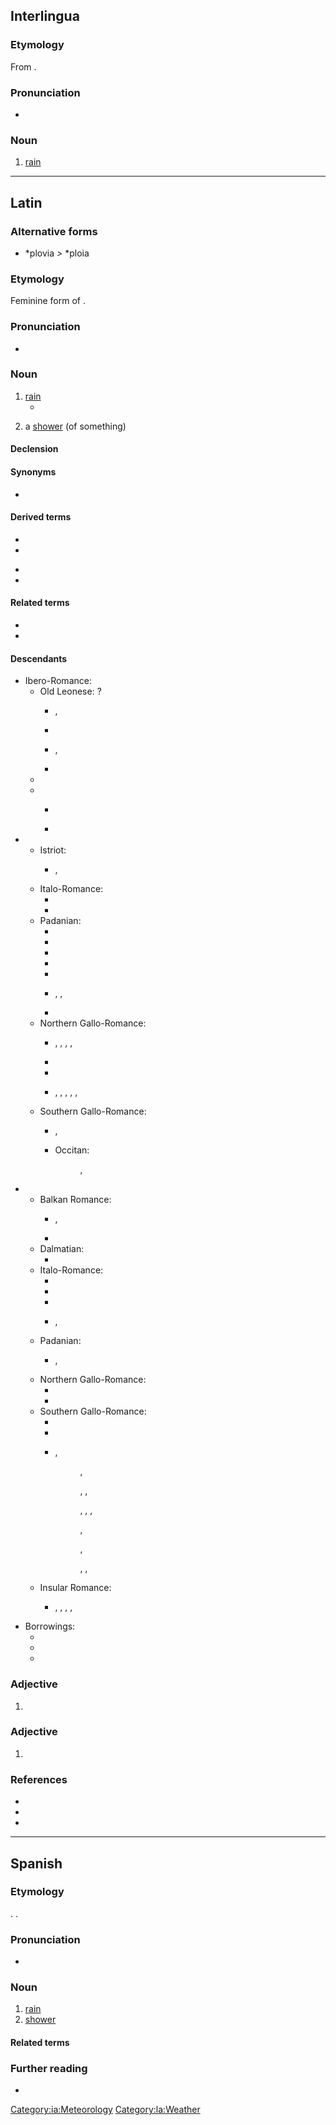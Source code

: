 ==Interlingua==

===Etymology===
From {{der|ia|la|pluvia||rain}}.

===Pronunciation===
* {{IPA|ia|/ˈpluvja/}}

===Noun===
{{ia-noun|s}}

# [[rain]]

[[Category:ia:Meteorology]]

----

==Latin==

===Alternative forms===
* *plovia ''>'' *ploia {{q|Vulgar Latin}}

===Etymology===
Feminine form of {{m|la|pluvius}}.

===Pronunciation===
* {{la-IPA|pluvia}}

===Noun===
{{la-noun|pluvia<1>}}

# [[rain]]
#* {{Q|la|Lucretius|De rerum natura|6|671|quote=tempestātēs '''pluviae'''|trans=tempests of rain}}
# {{qualifier|later}} a [[shower]] (of something)

====Declension====
{{la-ndecl|pluvia<1>}}

====Synonyms====
* {{l|la|imber}}

====Derived terms====
{{top2}}
* {{l|la|pluviālis}}
* {{l|la|pluviāticus}}
{{mid2}}
* {{l|la|pluviātilis}}
* {{l|la|pluviōsus}}
{{bottom}}

====Related terms====
* {{l|la|pluvius}}
* {{l|la|pluit}}

====Descendants====
{{top2}}
* Ibero-Romance:
** Old Leonese: ?
*** {{desc|ast|lluvia}}, {{l|ast|chuvia}}
*** {{desc|ext|lluvia}}
*** {{desc|roa-leo|lluvia}}, {{l|roa-leo|chuvia}}
*** {{desc|mwl|chuba}}
** {{desctree|roa-opt|chuvia}}
** {{desc|osp|lluvia}}
*** {{desc|lad|luvya}} {{qualifier|Latin spelling}}
*** {{desc|es|lluvia}}
* {{desc|VL.|*plovia|der=1}}
** Istriot:
*** {{l|ist|piova}}, {{l|ist|peiòva}}
** Italo-Romance:
*** {{desc|it|piova}}
*** {{desc|scn|chiova}}
** Padanian:
*** {{desc|egl|piôva}}
*** {{desc|lld|pievia}}
*** {{desc|lij|cieûvia}}
*** {{desc|lmo|piöva}}
*** {{desc|pms|pieuva}}
*** {{desc|rm|plievgia}}, {{l|rm|plievia}}, {{l|rm|plövgia}}
*** {{desc|vec|pióva}}
** Northern Gallo-Romance:
*** {{desc|frp|pllove}}, {{l|frp|ploive}}, {{l|frp|pleivi}}, {{l|frp|plleve}}, {{l|frp|plevia}}
*** {{desc|roa-lor|pllóv}}
*** {{desc|pcd|pleuv}}
*** {{desc|wa|plaiv}}, {{l|wa|ploiv}}, {{l|wa|pleuv}}, {{l|wa|plleuv}}, {{l|wa|plev}}, {{l|frp|plouve}}
** Southern Gallo-Romance:
*** {{desc|an|plevia}} {{desc|an|plevida|der=1|nolb=1}}, {{l|an|plevita}}
*** Occitan:
***: {{desc|oc-auv|plhuèva}}, {{l|oc|pluèva}}
***: {{desc|oc-viv|plòva}}
{{mid2}}
* {{desc|VL.|*ploia|der=1}}
** Balkan Romance:
*** {{desc|rup|ploae}}, {{l|rup|ploai}}
*** {{desc|ro|ploaie}}
** Dalmatian:
*** {{l|dlm|pluaja}}
** Italo-Romance:
*** {{desc|co|pioghja}}
*** {{desc|it|pioggia}}
*** {{desc|nap|chioggia}}
*** {{desc|scn|chioggia}}, {{l|scn|chioggi}}
** Padanian:
*** {{desc|fur|ploie}}, {{l|fur|ploe}}
** Northern Gallo-Romance:
*** {{desc|frp|plloge}}
*** {{desctree|fro|pluie}}
** Southern Gallo-Romance:
*** {{desc|an|pluya}}
*** {{desc|ca|pluja}}
*** {{desc|oc|plueja}}, {{l|oc|plueia}} {{q|all dialects except Gascon and Lengadocian}}
***: {{desc|oc-auv|pleja}}, {{l|oc|pleia}}
***: {{desc|oc-gas|ploja}}, {{l|oc|pleja}}, {{l|oc|pluja}}
***:{{desc|oc-lan|pluèja}}, {{l|oc|pluòja}}, {{l|oc|plèja}}, {{l|oc|plèija}}
***: {{desc|oc-lim|pleja}}, {{desc|oc|pleia}}
***: {{desc|oc-pro|pluja}}, {{l|oc|plòja}}
***: {{desc|oc-viv|pleia}}, {{l|oc|plòia}}, {{l|oc|pluia}}
** Insular Romance:
*** {{desc|sc|pròia}}, {{l|sc|proìda}}, {{l|sc|pióida}}, {{l|sc|próghia}}, {{l|sc|proja}}
* Borrowings:
** {{desctree|bor=1|eo|pluvo}}
** {{desc|bor=1|ia|pluvia}}
** {{desc|bor=1|ie|pluvie}}
{{bottom}}

===Adjective===
{{la-adj-form|pluvia}}

# {{inflection of|la|pluvius||f|nom//voc|s|;|n|nom//acc//voc|p}}

===Adjective===
{{la-adj-form|pluviā}}

# {{inflection of|la|pluvius||f|abl|s}}

===References===
* {{R:L&S}}
* {{R:Elementary Lewis}}
* {{R:Gaffiot}}

[[Category:la:Weather]]

----

==Spanish==

===Etymology===
{{lbor|es|la|pluvia}}. {{dbt|es|lluvia}}.

===Pronunciation===
{{es-IPA}}
* {{rhymes|es|ubja}}

===Noun===
{{es-noun|f}}

# [[rain]]
# [[shower]] {{gloss|precipitation}}

====Related terms====
{{rel3
|es|llover
|lluvia
|pluvial
|pluvioso
}}

===Further reading===
* {{R:DRAE}}

{{C|es|Rain}}